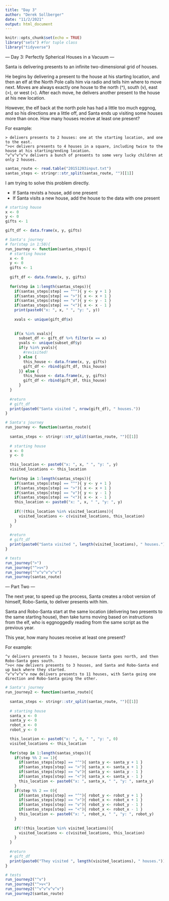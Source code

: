 ```yaml
---
title: "Day 3"
author: "Derek Sollberger"
date: "11/2/2021"
output: html_document
---
```


```r
knitr::opts_chunk$set(echo = TRUE)
library("sets") #for tuple class
library("tidyverse")
```

--- Day 3: Perfectly Spherical Houses in a Vacuum ---

Santa is delivering presents to an infinite two-dimensional grid of houses.

He begins by delivering a present to the house at his starting location, and then an elf at the North Pole calls him via radio and tells him where to move next. Moves are always exactly one house to the north (^), south (v), east (>), or west (<). After each move, he delivers another present to the house at his new location.

However, the elf back at the north pole has had a little too much eggnog, and so his directions are a little off, and Santa ends up visiting some houses more than once. How many houses receive at least one present?

For example:

    > delivers presents to 2 houses: one at the starting location, and one to the east.
    ^>v< delivers presents to 4 houses in a square, including twice to the house at his starting/ending location.
    ^v^v^v^v^v delivers a bunch of presents to some very lucky children at only 2 houses.

```r
santas_route <- read.table("20151203input.txt")
santas_steps <- stringr::str_split(santas_route, "")[[1]]
```

I am trying to solve this problem directly.

* If Santa revists a house, add one present
* If Santa visits a new house, add the house to the data with one present

```r
# starting house
x <- 0
y <- 0
gifts <- 1

gift_df <- data.frame(x, y, gifts)
```

```r
# Santa's journey
# for(step in 1:50){
run_journey <- function(santas_steps){
  # starting house
  x <- 0
  y <- 0
  gifts <- 1
  
  gift_df <- data.frame(x, y, gifts)
  
  for(step in 1:length(santas_steps)){
    if(santas_steps[step] == "^"){ y <- y + 1 }
    if(santas_steps[step] == ">"){ x <- x + 1 }
    if(santas_steps[step] == "v"){ y <- y - 1 }
    if(santas_steps[step] == "<"){ x <- x - 1 }
    print(paste0("x: ", x, " ", "y: ", y))
    
    xvals <- unique(gift_df$x)
    
    
    if(x %in% xvals){
      subset_df <- gift_df %>% filter(x == x)
      yvals <- unique(subset_df$y)
      if(y %in% yvals){
        #revisited!
      } else {
        this_house <- data.frame(x, y, gifts)
        gift_df <- rbind(gift_df, this_house)
      }} else {
        this_house <- data.frame(x, y, gifts)
        gift_df <- rbind(gift_df, this_house)
      }  
  }
  
  #return
  # gift_df
  print(paste0("Santa visited ", nrow(gift_df), " houses."))
}
```

```r
# Santa's journey
run_journey <- function(santas_route){
  
  santas_steps <- stringr::str_split(santas_route, "")[[1]]
  
  # starting house
  x <- 0
  y <- 0

  this_location <- paste0("x: ", x, " ", "y: ", y)
  visited_locations <- this_location
  
  for(step in 1:length(santas_steps)){
    if(santas_steps[step] == "^"){ y <- y + 1 }
    if(santas_steps[step] == ">"){ x <- x + 1 }
    if(santas_steps[step] == "v"){ y <- y - 1 }
    if(santas_steps[step] == "<"){ x <- x - 1 }
    this_location <- paste0("x: ", x, " ", "y: ", y)
    
    if(!(this_location %in% visited_locations)){
      visited_locations <- c(visited_locations, this_location)
    }
  }
  
  #return
  # gift_df
  print(paste0("Santa visited ", length(visited_locations), " houses."))
}
```

```r
# tests
run_journey(">")
run_journey("^>v<")
run_journey("^v^v^v^v^v")
run_journey(santas_route)
```

--- Part Two ---

The next year, to speed up the process, Santa creates a robot version of himself, Robo-Santa, to deliver presents with him.

Santa and Robo-Santa start at the same location (delivering two presents to the same starting house), then take turns moving based on instructions from the elf, who is eggnoggedly reading from the same script as the previous year.

This year, how many houses receive at least one present?

For example:

    ^v delivers presents to 3 houses, because Santa goes north, and then Robo-Santa goes south.
    ^>v< now delivers presents to 3 houses, and Santa and Robo-Santa end up back where they started.
    ^v^v^v^v^v now delivers presents to 11 houses, with Santa going one direction and Robo-Santa going the other.

```r
# Santa's journey
run_journey2 <- function(santas_route){
  
  santas_steps <- stringr::str_split(santas_route, "")[[1]]
  
  # starting house
  santa_x <- 0
  santa_y <- 0
  robot_x <- 0
  robot_y <- 0

  this_location <- paste0("x: ", 0, " ", "y: ", 0)
  visited_locations <- this_location
  
  for(step in 1:length(santas_steps)){
    if(step %% 2 == 1){
      if(santas_steps[step] == "^"){ santa_y <- santa_y + 1 }
      if(santas_steps[step] == ">"){ santa_x <- santa_x + 1 }
      if(santas_steps[step] == "v"){ santa_y <- santa_y - 1 }
      if(santas_steps[step] == "<"){ santa_x <- santa_x - 1 }
      this_location <- paste0("x: ", santa_x, " ", "y: ", santa_y)
    }
    if(step %% 2 == 0){
      if(santas_steps[step] == "^"){ robot_y <- robot_y + 1 }
      if(santas_steps[step] == ">"){ robot_x <- robot_x + 1 }
      if(santas_steps[step] == "v"){ robot_y <- robot_y - 1 }
      if(santas_steps[step] == "<"){ robot_x <- robot_x - 1 }
      this_location <- paste0("x: ", robot_x, " ", "y: ", robot_y)
    }
    
    if(!(this_location %in% visited_locations)){
      visited_locations <- c(visited_locations, this_location)
    }
  }
  
  #return
  # gift_df
  print(paste0("They visited ", length(visited_locations), " houses."))
}
```

```r
# tests
run_journey2("^v")
run_journey2("^>v<")
run_journey2("^v^v^v^v^v")
run_journey2(santas_route)
```